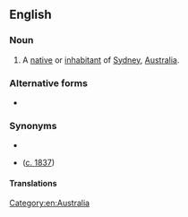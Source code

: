 {{also|Sydneysider}}
==English==

===Noun===
{{en-noun}}

# A [[native]] or [[inhabitant]] of [[Sydney]], [[Australia]].

===Alternative forms===
* {{l|en|Sydneysider}}

===Synonyms===
* {{l|en|Sydneyite}}
* {{l|en|Sydnesian}} ([http://trove.nla.gov.au/ndp/del/article/12856328?searchTerm=sydnesian&searchLimits= c. 1837])

====Translations====
{{trans-see|native or inhabitant|Sydneysider}}

[[Category:en:Australia]]